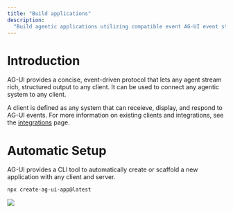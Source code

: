 ---
title: "Build applications"
description:
  "Build agentic applications utilizing compatible event AG-UI event streams"
---

# Introduction

AG-UI provides a concise, event-driven protocol that lets any agent stream rich,
structured output to any client. It can be used to connect any agentic system to
any client.

A client is defined as any system that can receieve, display, and respond to 
AG-UI events. For more information on existing clients and integrations, see
the [integrations](/integrations) page.

# Automatic Setup
AG-UI provides a CLI tool to automatically create or scaffold a new application with any client and server.

```sh
npx create-ag-ui-app@latest
```

<img
  className="w-full rounded-3xl mx-auto"
  src="https://copilotkit-public-assets.s3.us-east-1.amazonaws.com/docs/ag-ui/quickstart.gif"
/>

